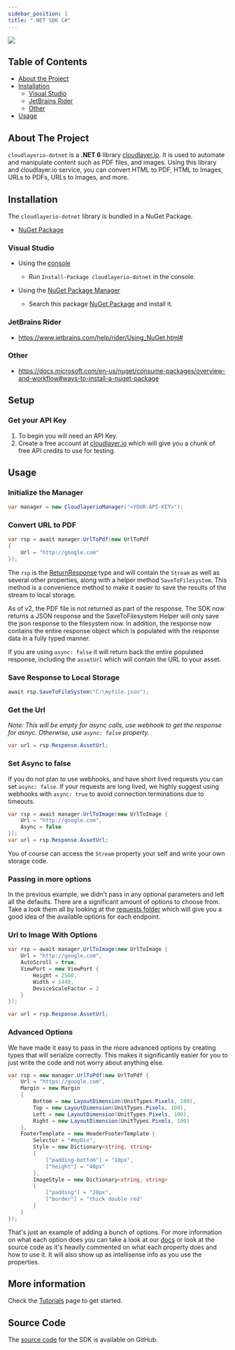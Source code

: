 ---
sidebar_position: 1
title: ".NET SDK C#"
---

<head>
  <title>cloudlayer.io C# SDK | Docs - Document Generation Service</title>
  <meta
    name="description"
    content="cloudlayer.io is a document generation platform that offers a .NET C# SDK for integrating with our PDF Generation and Image Generation services."
  />
</head>


<!-- TABLE OF CONTENTS -->

<a href="https://www.nuget.org/packages/cloudlayerio-dotnet/"><img src="https://buildstats.info/nuget/cloudlayerio-dotnet"/></a>

## Table of Contents

-   [About the Project](#about-the-project)
-   [Installation](#installation)
    -   [Visual Studio](#visual-studio)
    -   [JetBrains Rider](#jetbrains-rider)
    -   [Other](#other)
-   [Usage](#usage)

<!-- ABOUT THE PROJECT -->

## About The Project

`cloudlayerio-dotnet` is a **.NET 6** library [cloudlayer.io](https://cloudlayer.io). It is used to automate and manipulate content such as PDF files, and images.  Using this library and cloudlayer.io service, you can convert HTML to PDF, HTML to Images, URLs to PDFs, URLs to Images, and more.
## Installation

The `cloudlayerio-dotnet` library is bundled in a NuGet Package.

-   [NuGet Package](https://www.nuget.org/packages/cloudlayerio-dotnet/)

### Visual Studio

-   Using the [console](https://docs.microsoft.com/en-us/nuget/consume-packages/install-use-packages-powershell)

    -   Run `Install-Package cloudlayerio-dotnet` in the console.

-   Using the [NuGet Package Manager](https://docs.microsoft.com/en-us/nuget/consume-packages/install-use-packages-visual-studio)

    -   Search this package [NuGet Package](https://www.nuget.org/packages/cloudlayerio-dotnet) and install it.

### JetBrains Rider

-   <https://www.jetbrains.com/help/rider/Using_NuGet.html#>

### Other

-   <https://docs.microsoft.com/en-us/nuget/consume-packages/overview-and-workflow#ways-to-install-a-nuget-package>

<!-- USAGE EXAMPLES -->

## Setup
### Get your API Key
1.  To begin you will need an API Key. 
2. Create a free account at [cloudlayer.io](https://cloudlayer.io/auth/register) which will give you a chunk of free API credits to use for testing.

## Usage

### Initialize the Manager
```csharp
var manager = new CloudlayerioManager("<YOUR-API-KEY>");
```

### Convert URL to PDF
```csharp
var rsp = await manager.UrlToPdf(new UrlToPdf
{
    Url = "http://google.com"
});
```

The `rsp` is the [ReturnResponse](https://github.com/cloudlayerio/cloudlayerio-dotnet/blob/main/cloudlayerio-dotnet/responses/ReturnResponse.cs) type and will contain the `Stream` as well as several other properties, along with a helper method `SaveToFilesystem`. This method is a convenience method to make it easier to save the results of the stream to local storage.

As of v2, the PDF file is not returned as part of the response. The SDK now returns a JSON response and the SaveToFilesystem Helper will only save the json response to the filesystem now. In addition, the response now contains the entire response object which is populated with the response data in a fully typed manner.

If you are using `async: false` it will return back the entire populated response, including the `assetUrl` which will contain the URL to your asset.

### Save Response to Local Storage
```csharp
await rsp.SaveToFileSystem("C:\myfile.json");
```

### Get the Url
_Note: This will be empty for async calls, use webhook to get the response for asnyc. Otherwise, use `async: false` property._
```csharp
var url = rsp.Response.AssetUrl;
```

### Set Async to false
If you do not plan to use webhooks, and have short lived requests you can set `async: false`. If your requests are long lived, we highly suggest using webhooks with `async: true` to avoid connection terminations due to timeouts.
```csharp
var rsp = await manager.UrlToImage(new UrlToImage {
    Url = "http://google.com",
    Async = false
});
var url = rsp.Response.AssetUrl;
```

You of course can access the `Stream` property your self and write your own storage code.

### Passing in more options
In the previous example, we didn't pass in any optional parameters and left all the defaults. There are a significant amount of options to choose from.  Take a look them all by looking at the [requests folder](https://github.com/cloudlayerio/cloudlayerio-dotnet/tree/main/cloudlayerio-dotnet/requests) which will give you a good idea of the available options for each endpoint.

### Url to Image With Options

```csharp
var rsp = await manager.UrlToImage(new UrlToImage {
    Url = "http://google.com",
    AutoScroll = true,
    ViewPort = new ViewPort {
        Height = 2560,
        Width = 1440,
        DeviceScaleFactor = 2
    }
});

var url = rsp.Response.AssetUrl;
```

### Advanced Options
We have made it easy to pass in the more advanced options by creating types that will serialize correctly.  This makes it significantly easier for you to just write the code and not worry about anything else.  

```csharp
var rsp = new manager.UrlToPdf(new UrlToPdf {
    Url = "https://google.com",
    Margin = new Margin
    {
        Bottom = new LayoutDimension(UnitTypes.Pixels, 100),
        Top = new LayoutDimension(UnitTypes.Pixels, 100),
        Left = new LayoutDimension(UnitTypes.Pixels, 100),
        Right = new LayoutDimension(UnitTypes.Pixels, 100)
    },
    FooterTemplate = new HeaderFooterTemplate {
        Selector = "#myDiv",
        Style = new Dictionary<string, string>
        {
            ["padding-bottom"] = "10px",
            ["height"] = "40px"
        },
        ImageStyle = new Dictionary<string, string>
        {
            ["padding"] = "20px",
            ["border"] = "thick double red"
        }
    }
});
```
That's just an example of adding a bunch of options.  For more information on what each option does you can take a look at our [docs](https://cloudlayer.io/docs) or look at the source code as it's heavily commented on what each property does and how to use it.  It will also show up as intellisense info as you use the properties.

## More information

Check the [Tutorials](https://docs.cloudlayer.io) page to get started.

## Source Code
The [source code](https://github.com/cloudlayerio/cloudlayerio-dotnet) for the SDK is available on GitHub.
